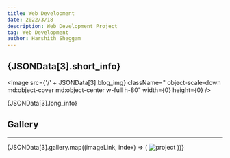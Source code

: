 ```yaml
---
title: Web Development
date: 2022/3/18
description: Web Development Project
tag: Web Development
author: Harshith Sheggam
---
```



## {JSONData[3].short_info}

<Image
  src={'/' + JSONData[3].blog_img}
  className=" object-scale-down md:object-cover md:object-center w-full h-80"
  width={0}
  height={0}
/>

{JSONData[3].long_info}

## Gallery 
---

<div class="mx-auto flex flex-wrap gap-1 justify-evenly items-stretch">
  {JSONData[3].gallery.map((imageLink, index) => (
    <Image
      class="object-scale-down w-1/4 h-1/5
  border border-black flex-grow "
      src={'/' + imageLink}
      alt="project"
      width={0}
      height={0}
    />
  ))}
</div>
